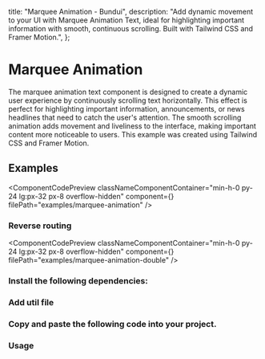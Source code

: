   title: "Marquee Animation - Bundui",
  description:
    "Add dynamic movement to your UI with Marquee Animation Text, ideal for highlighting important information with smooth, continuous scrolling. Built with Tailwind CSS and Framer Motion.",
};


# Marquee Animation

The marquee animation text component is designed to create a dynamic user experience by continuously scrolling text horizontally. This effect is perfect for highlighting important information, announcements, or news headlines that need to catch the user's attention. The smooth scrolling animation adds movement and liveliness to the interface, making important content more noticeable to users. This example was created using Tailwind CSS and Framer Motion.

## Examples

<ComponentCodePreview
  classNameComponentContainer="min-h-0 py-24 lg:px-32 px-8 overflow-hidden"
  component={<MarqueeAnimationExample />}
  filePath="examples/marquee-animation"
/>

### Reverse routing

<ComponentCodePreview
  classNameComponentContainer="min-h-0 py-24 lg:px-32 px-8 overflow-hidden"
  component={<MarqueeAnimationDoubleExample />}
  filePath="examples/marquee-animation-double"
/>

### Install the following dependencies:

<CodeRenderer
  code="npm i framer-motion clsx tailwind-merge @motionone/utils"
  lang="bash"
/>

### Add util file

<CodeBlock filePath="lib/utils.ts" />

### Copy and paste the following code into your project.

<CodeBlock filePath="components/ui/marquee-animation.tsx" />

### Usage

<CodeBlock filePath="components/examples/marquee-animation.tsx" />
